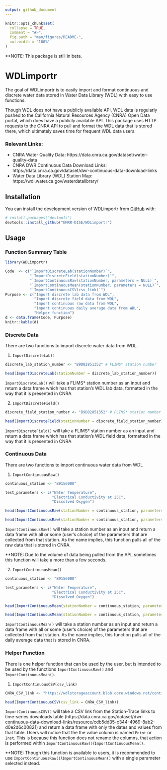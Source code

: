 ```yaml
---
output: github_document
---
```


<!-- README.md is generated from README.Rmd. Please edit that file -->

```r
knitr::opts_chunk$set(
  collapse = TRUE,
  comment = "#>",
  fig.path = "man/figures/README-",
  out.width = "100%"
)
```

**NOTE: This package is still in beta.

# WDLimportr

<!-- badges: start -->
<!-- badges: end -->

The goal of WDLimportr is to easily import and format continuous and discrete water data stored in Water Data Library (WDL) with easy to use functions. 

Though WDL does not have a publicly available API, WDL data is regularly pushed to the California Natural Resources Agency (CNRA) Open Data portal, which does have a publicly available API. This package uses HTTP requests to the CNRA API to pull and format the WDL data that is stored there, which ultimately saves time for frequent WDL data users.

### Relevant Links:
- CNRA Water Quality Data: https://data.cnra.ca.gov/dataset/water-quality-data
- CNRA DWR Continuous Data Download Links: https://data.cnra.ca.gov/dataset/dwr-continuous-data-download-links
- Water Data Library (WDL) Station Map: https://wdl.water.ca.gov/waterdatalibrary/

## Installation

You can install the development version of WDLimportr from [GitHub](https://github.com/) with:

``` r
# install.packages("devtools")
devtools::install_github("EMRR-DISE/WDLimportr")
```

## Usage

### Function Summary Table
```r
library(WDLimportr)
```

```r
Code  <- c("`ImportDiscreteLab(stationNumber)`",
           "`ImportDiscreteField(stationNumber)`",
           "`ImportContinuousRaw(stationNumber, parameters = NULL)`",
           "`ImportContinuousMean(stationNumber, parameters = NULL)`",
           "`ImportContinuousCSV(csv_link)`")
Purpose <- c("Import discrete lab data from WDL", 
             "Import discrete field data from WDL", 
             "Import continuous raw data from WDL", 
             "Import continuous daily average data from WDL",
             "Helper function")
d <- data.frame(Code, Purpose)
knitr::kable(d)
```

### Discrete Data
There are two functions to import discrete water data from WDL.

1. `ImportDiscreteLab()`
```r
discrete_lab_station_number <- "B9D82851352" # FLIMS* station number

head(ImportDiscreteLab(stationNumber = discrete_lab_station_number))
```

`ImportDiscreteLab()` will take a FLIMS* station number as an input and return a data frame which has that station's WDL lab data, formatted in the way that it is presented in CNRA.

2. `ImportDiscreteField()`
```r
discrete_field_station_number <- "B9D82851352" # FLIMS* station number

head(ImportDiscreteField(stationNumber = discrete_field_station_number))
```

`ImportDiscreteField()` will take a FLIMS* station number as an input and return a data frame which has that station's WDL field data, formatted in the way that it is presented in CNRA.

### Continuous Data
There are two functions to import continuous water data from WDL

1. `ImportContinuousRaw()`
```r
continuous_station <- "B9156000"

test_parameters <- c("Water Temperature",
                     "Electrical Conductivity at 25C",
                     "Dissolved Oxygen")

head(ImportContinuousRaw(stationNumber = continuous_station, parameters = NULL))

head(ImportContinuousRaw(stationNumber = continuous_station, parameters = test_parameters))
```

`ImportContinuousRaw()` will take a station number as an input and return a data frame with all or some (user's choice) of the parameters that are collected from that station. As the name implies, this function pulls all of the raw data that is stored in CNRA. 

**NOTE: Due to the volume of data being pulled from the API, sometimes this function will take a more than a few seconds.

2. `ImportContinuousMean()`
```r
continuous_station <- "B9156000"

test_parameters <- c("Water Temperature",
                     "Electrical Conductivity at 25C",
                     "Dissolved Oxygen")

head(ImportContinuousMean(stationNumber = continuous_station, parameters = NULL))

head(ImportContinuousMean(stationNumber = continuous_station, parameters = test_parameters))
```

`ImportContinuousMean()` will take a station number as an input and return a data frame with all or some (user's choice) of the parameters that are collected from that station. As the name implies, this function pulls all of the daily average data that is stored in CNRA.

### Helper Function
There is one helper function that can be used by the user, but is intended to be used by the functions `ImportContinuousRaw()` and `ImportContinuousMean()`.

1. `ImportContinuousCSV(csv_link)`
```r
CNRA_CSV_link <- "https://wdlstorageaccount.blob.core.windows.net/continuous/01N04E36Q001M/por/01N04E36Q001M_Groundwater_Level_Below_Ground_Surface_Raw.csv"

head(ImportContinuousCSV(csv_link = CNRA_CSV_link))
```

`ImportContinuousCSV()` will take a CSV link from the Station-Trace links to time-series downloads table (https://data.cnra.ca.gov/dataset/dwr-continuous-data-download-links/resource/cdb5dd35-c344-4969-8ab2-d0e2d6c00821) and return a data frame with only the dates and values from that table. Users will notice that the the value column is named `Point` or `Inst`. This is because this function does not rename the columns, that action is performed within `ImportContinuousRaw()`/`ImportContinuousMean()`. 

**NOTE: Though this function is available to users, it is recommended to use `ImportContinuousRaw()`/`ImportContinuousMean()` with a single parameter selected instead.
